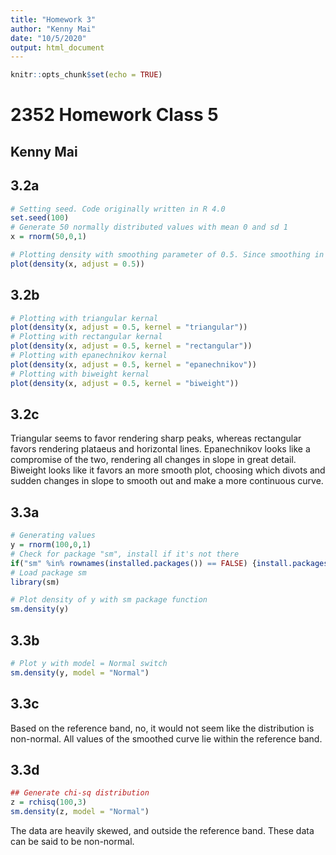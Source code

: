 ```yaml
---
title: "Homework 3"
author: "Kenny Mai"
date: "10/5/2020"
output: html_document
---
```


```r
knitr::opts_chunk$set(echo = TRUE)
```

# 2352 Homework Class 5
## Kenny Mai

## 3.2a
```r
# Setting seed. Code originally written in R 4.0
set.seed(100)
# Generate 50 normally distributed values with mean 0 and sd 1
x = rnorm(50,0,1)

# Plotting density with smoothing parameter of 0.5. Since smoothing in R is bw*adjust, we'll change adjust from default 1 to 0.5
plot(density(x, adjust = 0.5))
```

## 3.2b
```r
# Plotting with triangular kernal
plot(density(x, adjust = 0.5, kernel = "triangular"))
# Plotting with rectangular kernal
plot(density(x, adjust = 0.5, kernel = "rectangular"))
# Plotting with epanechnikov kernal
plot(density(x, adjust = 0.5, kernel = "epanechnikov"))
# Plotting with biweight kernal
plot(density(x, adjust = 0.5, kernel = "biweight"))
```

## 3.2c
Triangular seems to favor rendering sharp peaks, whereas rectangular favors rendering plataeus and horizontal lines. Epanechnikov looks like a compromise of the two, rendering all changes in slope in great detail. Biweight looks like it favors an more smooth plot, choosing which divots and sudden changes in slope to smooth out and make a more continuous curve.

## 3.3a
```r
# Generating values
y = rnorm(100,0,1)
# Check for package "sm", install if it's not there
if("sm" %in% rownames(installed.packages()) == FALSE) {install.packages("sm")}
# Load package sm
library(sm)
```

```r
# Plot density of y with sm package function
sm.density(y)
```

## 3.3b
```r
# Plot y with model = Normal switch
sm.density(y, model = "Normal")
```

## 3.3c
Based on the reference band, no, it would not seem like the distribution is non-normal. All values of the smoothed curve lie within the reference band.

## 3.3d
```r
## Generate chi-sq distribution
z = rchisq(100,3)
sm.density(z, model = "Normal")
```

The data are heavily skewed, and outside the reference band. These data can be said to be non-normal.


























